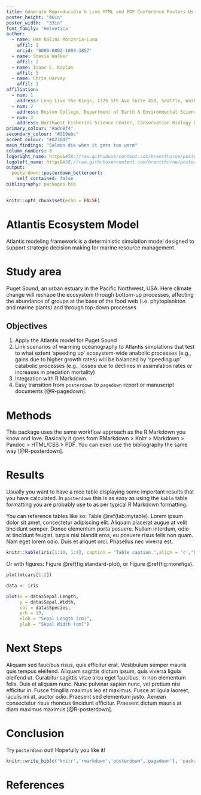 ```yaml
---
title: Generate Reproducible & Live HTML and PDF Conference Posters Using RMarkdown
poster_height: "46in"
poster_width:  "33in"
font_family: 'Helvetica'
author:
  - name: Hem Nalini Morzaria-Luna
    affil: 1
    orcid: '0000-0002-1099-3857'
  - name: Stevie Walker
    affil: 2
  - name: Isaac C. Kaplan
    affil: 3
  - name: Chris Harvey
    affil: 3  
affiliation:
  - num: 1
    address: Long Live the Kings, 1326 5th Ave Suite 450, Seattle, Washington, United States. 
  - num: 2
    address: Boston College, Department of Earth & Environmental Sciences, 140 Commonwealth Ave, Chestnut Hill, Massachusetts, United States.
  - num: 3 
    address: Northwest Fisheries Science Center, Conservation Biology Division, 2725 Montlake Blvd East, Seattle, Washington, United States.
primary_colour: "#ade8f4"
secondary_colour: "#219ebc"
accent_colour: "#023047"
main_findings: "Salmon die when it gets too warm"
column_numbers: 3
logoright_name: https&#58;//raw.githubusercontent.com/brentthorne/posterdown/master/images/betterhexlogo.png
logoleft_name: https&#58;//raw.githubusercontent.com/brentthorne/posterdown/master/images/betterhexlogo.png
output: 
  posterdown::posterdown_betterport:
    self_contained: false
bibliography: packages.bib
---
```


```r
knitr::opts_chunk$set(echo = FALSE)
```
# Atlantis Ecosystem Model
Atlantis modeling framework is a deterministic simulation model designed to support strategic decision making for marine resource management. 



# Study area

Puget Sound, an urban estuary in the Pacific Northwest, USA. Here climate change will reshape the ecosystem through bottom-up processes, affecting the abundance of groups at the base of the food web (i.e. phytoplankton and marine plants) and through top-down processes

## Objectives

1. Apply the Atlantis model for Puget Sound 
2. Link scenarios of warming oceanography to Atlantis simulations that test to what extent ‘speeding up’ ecosystem-wide anabolic processes (e.g., gains due to higher growth rates) will be balanced by ‘speeding up’ catabolic processes (e.g., losses due to declines in assimilation rates or increases in predation mortality)
2. Integration with R Markdown.
3. Easy transition from `posterdown` to `pagedown` report or manuscript documents [@R-pagedown].

# Methods

This package uses the same workflow approach as the R Markdown you know and love. Basically it goes from RMarkdown > Knitr > Markdown > Pandoc > HTML/CSS > PDF. You can even use the bibliography the same way [@R-posterdown].

# Results

Usually you want to have a nice table displaying some important results that you have calculated. In `posterdown` this is as easy as using the `kable` table formatting you are probably use to as per typical R Markdown formatting.

You can reference tables like so: Table \@ref(tab:mytable). Lorem ipsum dolor sit amet, consectetur adipiscing elit. Aliquam placerat augue at velit tincidunt semper. Donec elementum porta posuere. Nullam interdum, odio at tincidunt feugiat, turpis nisi blandit eros, eu posuere risus felis non quam. Nam eget lorem odio. Duis et aliquet orci. Phasellus nec viverra est.

```r
knitr::kable(iris[1:10, 1:4], caption = 'Table caption.',align = 'c',"html")
```

Or with figures: Figure \@ref(fig:standard-plot), or Figure \@ref(fig:morefigs).

```r
plot(mtcars[1:2])
```

```r
data <- iris

plot(x = data$Sepal.Length, 
     y = data$Sepal.Width, 
     col = data$Species,
     pch = 19, 
     xlab = "Sepal Length (cm)",
     ylab = "Sepal Width (cm)")

```

# Next Steps

Aliquam sed faucibus risus, quis efficitur erat. Vestibulum semper mauris quis tempus eleifend. Aliquam sagittis dictum ipsum, quis viverra ligula eleifend ut. Curabitur sagittis vitae arcu eget faucibus. In non elementum felis. Duis et aliquam nunc. Nunc pulvinar sapien nunc, vel pretium nisi efficitur in. Fusce fringilla maximus leo et maximus. Fusce at ligula laoreet, iaculis mi at, auctor odio. Praesent sed elementum justo. Aenean consectetur risus rhoncus tincidunt efficitur. Praesent dictum mauris at diam maximus maximus [@R-posterdown].

# Conclusion

Try `posterdown` out! Hopefully you like it!

```r
knitr::write_bib(c('knitr','rmarkdown','posterdown','pagedown'), 'packages.bib')
```

# References
